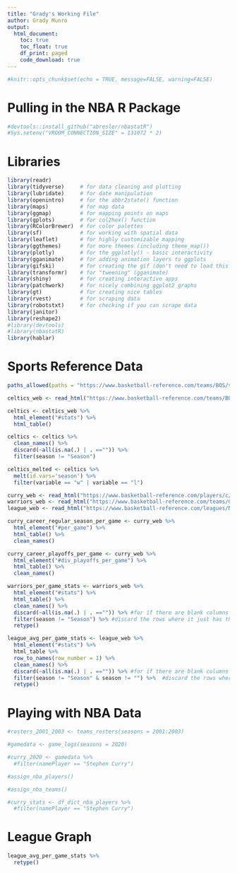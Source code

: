 ```yaml
---
title: "Grady's Working File"
author: Grady Munro
output: 
  html_document:
    toc: true
    toc_float: true
    df_print: paged
    code_download: true
---
```


```r
#knitr::opts_chunk$set(echo = TRUE, message=FALSE, warning=FALSE)
```

# Pulling in the NBA R Package

```r
#devtools::install_github("abresler/nbastatR")
#Sys.setenv("VROOM_CONNECTION_SIZE" = 131072 * 2)
```

# Libraries

```r
library(readr)
library(tidyverse)     # for data cleaning and plotting
library(lubridate)     # for date manipulation
library(openintro)     # for the abbr2state() function
library(maps)          # for map data
library(ggmap)         # for mapping points on maps
library(gplots)        # for col2hex() function
library(RColorBrewer)  # for color palettes
library(sf)            # for working with spatial data
library(leaflet)       # for highly customizable mapping
library(ggthemes)      # for more themes (including theme_map())
library(plotly)        # for the ggplotly() - basic interactivity
library(gganimate)     # for adding animation layers to ggplots
library(gifski)        # for creating the gif (don't need to load this library every time,but need it installed)
library(transformr)    # for "tweening" (gganimate)
library(shiny)         # for creating interactive apps
library(patchwork)     # for nicely combining ggplot2 graphs  
library(gt)            # for creating nice tables
library(rvest)         # for scraping data
library(robotstxt)     # for checking if you can scrape data
library(janitor)
library(reshape2)
#library(devtools)
#library(nbastatR)
library(hablar)
```

# Sports Reference Data

```r
paths_allowed(paths = "https://www.basketball-reference.com/teams/BOS/stats_per_game_totals.html")

celtics_web <- read_html("https://www.basketball-reference.com/teams/BOS/stats_per_game_totals.html")

celtics <- celtics_web %>% 
  html_element("#stats") %>% 
  html_table()

celtics <- celtics %>% 
  clean_names() %>% 
  discard(~all(is.na(.) | . =="")) %>% 
  filter(season != "Season")

celtics_melted <- celtics %>%
  melt(id.vars='season') %>% 
  filter(variable == "w" | variable == "l")

```

```r
curry_web <- read_html("https://www.basketball-reference.com/players/c/curryst01.html")
warriors_web <- read_html("https://www.basketball-reference.com/teams/GSW/stats_per_game_totals.html")
league_web <- read_html("https://www.basketball-reference.com/leagues/NBA_stats_per_game.html")

curry_career_regular_season_per_game <- curry_web %>% 
  html_element("#per_game") %>% 
  html_table() %>% 
  clean_names()

curry_career_playoffs_per_game <- curry_web %>% 
  html_element("#div_playoffs_per_game") %>% 
  html_table() %>% 
  clean_names()

warriors_per_game_stats <- warriors_web %>% 
  html_element("#stats") %>% 
  html_table() %>% 
  clean_names() %>% 
  discard(~all(is.na(.) | . =="")) %>% #for if there are blank columns
  filter(season != "Season") %>% #discard the rows where it just has the names
  retype()

league_avg_per_game_stats <- league_web %>% 
  html_element("#stats") %>% 
  html_table %>% 
  row_to_names(row_number = 1) %>%  
  clean_names() %>% 
  discard(~all(is.na(.) | . =="")) %>% #for if there are blank columns
  filter(season != "Season" & season != "") %>%  #discard the rows where it just has the names
  retype()
```



# Playing with NBA Data

```r
#rosters_2001_2003 <- teams_rosters(seasons = 2001:2003)
```

```r
#gamedata <- game_logs(seasons = 2020)

#curry_2020 <- gamedata %>% 
  #filter(namePlayer == "Stephen Curry")
```

```r
#assign_nba_players()

#assign_nba_teams()

#curry_stats <- df_dict_nba_players %>% 
  #filter(namePlayer == "Stephen Curry")
```

# League Graph

```r
league_avg_per_game_stats %>% 
  retype()
```




